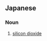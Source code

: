 ==Japanese==
{{ja-kanjitab|に|さん|か|けい|そ|yomi=o}}

===Noun===
{{ja-noun|にさんかけいそ}}

# {{lb|ja|chemistry|sort=にさんかけいそ}} [[silicon dioxide]]